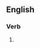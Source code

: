 ==English==

===Verb===
{{head|en|present participle}}

# {{present participle of|hypnotize|lang=en|nocat=1}}